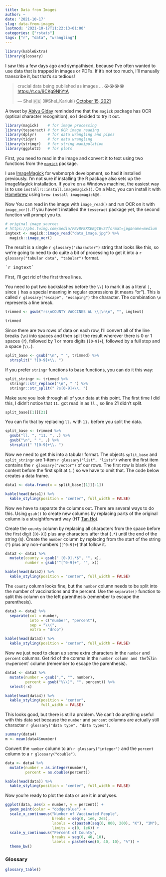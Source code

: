 ```yaml
---
title: Data from Images
author: ~
date: '2021-10-17'
slug: data-from-images
lastmod: '2021-10-17T11:22:13+01:00'
categories: ["rstats"]
tags: ["r", "data", "wrangling"]
---
```


```r
library(kableExtra)
library(glossary)
```

I saw this a few days ago and sympathised, because I've often wanted to use data that is trapped in images or PDFs. If it's not too much, I'll manually transcribe it, but that's so tedious!

<blockquote class="twitter-tweet"><p lang="en" dir="ltr">crucial data being published as images ... 😭😭😭😭 <a href="https://t.co/9CKg9NhYtA">https://t.co/9CKg9NhYtA</a></p>&mdash; Shel 🇰🇪 (@Shel_Kariuki) <a href="https://twitter.com/Shel_Kariuki/status/1449029768763084814?ref_src=twsrc%5Etfw">October 15, 2021</a></blockquote> <script async src="https://platform.twitter.com/widgets.js" charset="utf-8"></script> 


A tweet by [Abiyu Giday](https://twitter.com/abiyugiday/status/1449257787821789184?s=20) reminded me that the `magick` package has OCR (optical character recognition), so I decided to try it out.


```r
library(magick)    # for image processing
library(tesseract) # for OCR image reading
library(dplyr)     # for data wrangling and pipes
library(tidyr)     # for data wrangling
library(stringr)   # for string manipulation
library(ggplot2)   # for plots
```

First, you need to read in the image and convert it to text using two functions from the [`magick`](https://cran.r-project.org/web/packages/magick/vignettes/intro.html) package. 

I use [ImageMagick](https://imagemagick.org/) for webmorph development, so had it installed previously. I'm not sure if installing the R package also sets up the ImageMagick installation. If you're on a Windows machine, the easiest way is to use `installr::install.imagemagick()`. On a Mac, you can install it with [Homebrew](https://brew.sh/) using `brew install imagemagick@6`.

Now You can read in the image with `image_read()` and run OCR on it with `image_ocr()`. If you haven't installed the `tesseract` package yet, the second function will prompt you to.

```r
# original image source:
# https://pbs.twimg.com/media/FBv8P8XXEBgCBvS?format=jpg&name=medium
imgtext <- magick::image_read("data_image.jpg") %>%
  magick::image_ocr()
```

The result is a single `r glossary("character")` string that looks like this, so we're going to need to do quite a bit of processing to get it into a `r glossary("tabular data", "tabular")` format.

<pre>
`r imgtext`
</pre>


First, I'll get rid of the first three lines.

You need to put two backslashes before the `\\|` to mark it as a literal `|`, since `|` has a special meaning in regular expressions (it means "or"). This is called `r glossary("escape", "escaping")` the character. The combination `\n` represents a line break.


```r
trimmed <- gsub("rs\nCOUNTY VACCINES AL \\|\n\n", "", imgtext)

trimmed
```

Since there are two rows of data on each row, I'll convert all of the line breaks (`\n`) into spaces and then split the result wherever there is 0 or 1 spaces (` ?`), followed by 1 or more digits (`[0-9]+`), followed by a full stop and a space (`\\. `).

```r
split_base <- gsub("\n", " ", trimmed) %>%
  strsplit(" ?[0-9]+\\. ")
```

If you prefer `stringr` functions to base functions, you can do it this way:

```r
split_stringr <- trimmed %>%
  stringr::str_replace("\n", " ") %>%
  stringr::str_split(" ?s[0-9]+\\. ")
```

Make sure you look through all of your data at this point. The first time I did this, I didn't notice that `11.` got read in as `ll.`, so line 21 didn't split.

```r
split_base[[1]][21]
```

You can fix that by replacing `ll. ` with `11. ` before you split the data.

```r
split_base <- trimmed %>%
  gsub("ll. ", "11. ", .) %>%
  gsub("\n", " ", .) %>%
  strsplit(" ?[0-9]+\\. ")
```

Now we need to get this into a tabular format. The objects `split_base` and `split_stringr` are 1-item `r glossary("list", "lists")` where the first item contains the `r glossary("vector")` of our rows. The first row is blank (the content before the first split at `1. `) so we have to omit that. The code below creates a data frame.

```r
data1 <- data.frame(x = split_base[[1]][-1]) 
```

```r
kable(head(data1)) %>%
  kable_styling(position = "center", full_width = FALSE)
```

Now we have to separate the columns out. There are several ways to do this. Using `gsub()` to create new columns by replacing parts of the original column is a straightforward way (HT [Tan Ho](https://twitter.com/_TanHo)).

Create the `county` column by replacing all characters from the space before the first digit (` [0-9]`) plus any characters after that (`.*`) until the end of the string (`$`). Create the `number` column by replacing from the start of the string (`^`) plus any non-numbers (`[^0-9]+`) that follow it.

```r
data2 <- data1 %>%
  mutate(county = gsub(" [0-9].*$", "", x),
         number = gsub("^[^0-9]+", "", x))
```

```r
kable(head(data2)) %>%
  kable_styling(position = "center", full_width = FALSE)
```

The `county` column looks fine, but the `number` column needs to be split into the number of vaccinations and the percent. Use the `separate()` function to split this column on the left parenthesis (remember to escape the parenthesis).


```r
data3 <- data2 %>%
  separate(col = number, 
           into = c("number", "percent"), 
           sep = "\\(",
           extra = "drop") 
```

```r
kable(head(data3)) %>%
  kable_styling(position = "center", full_width = FALSE)
```

Now we just need to clean up some extra characters in the `number` and `percent` columns. Get rid of the comma in the `number column and the `%)` in the `percent` column (remember to escape the parenthesis).

```r
data4 <- data3 %>%
  mutate(number = gsub(",", "", number),
         percent = gsub("%\\)", "", percent)) %>%
  select(-x)
```

```r
kable(head(data4)) %>%
  kable_styling(position = "center", 
                full_width = FALSE)
```

This looks good, but there is still a problem. We can't do anything useful with this data set because the `number` and `percent` columns are actually still character ` r glossary("data type", "data types")`.

```r
summary(data4)
m <- mean(data4$number)
```

Convert the `number` column to an `r glossary("integer")` and the `percent` column to a `r glossary("double")`.

```r
data <- data4 %>%
  mutate(number = as.integer(number),
         percent = as.double(percent))
```

```r
kable(head(data)) %>%
  kable_styling(position = "center", full_width = FALSE)
```

Now you're ready to plot the data or use it in analyses.

```r
ggplot(data, aes(x = number, y = percent)) +
  geom_point(color = "dodgerblue") +
  scale_x_continuous("Number of Vaccinated People",
                     breaks = seq(0, 1e6, 2e5),
                     labels = c(paste0(seq(0, 800, 200), "K"), "1M"),
                     limits = c(0, 1e6)) +
  scale_y_continuous("Percent of County",
                     breaks = seq(0, 40, 10),
                     labels = paste0(seq(0, 40, 10), "%")) +
  theme_bw()
```

### Glossary

```r
glossary_table()
```



